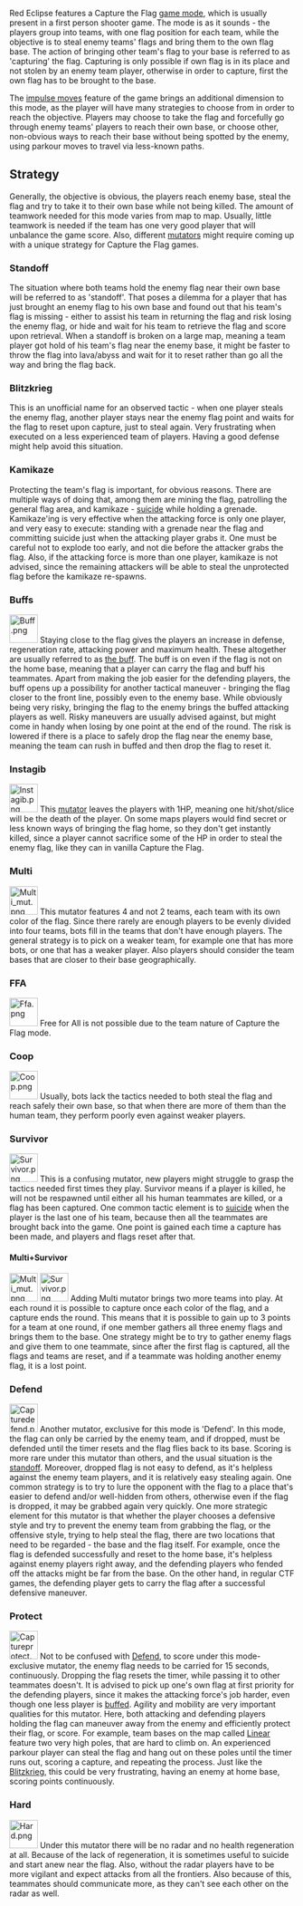 Red Eclipse features a Capture the Flag [[GameModes_and_Mutators|game mode]], which is usually present in a first person shooter game. The mode is as it sounds - the players group into teams, with one flag position for each team, while the objective is to steal enemy teams' flags and bring them to the own flag base. The action of bringing other team's flag to your base is referred to as 'capturing' the flag. Capturing is only possible if own flag is in its place and not stolen by an enemy team player, otherwise in order to capture, first the own flag has to be brought to the base.

The [[impulse moves]] feature of the game brings an additional dimension to this mode, as the player will have many strategies to choose from in order to reach the objective. Players may choose to take the flag and forcefully go through enemy teams' players to reach their own base, or choose other, non-obvious ways to reach their base without being spotted by the enemy, using parkour moves to travel via less-known paths.

==Strategy==
Generally, the objective is obvious, the players reach enemy base, steal the flag and try to take it to their own base while not being killed. The amount of teamwork needed for this mode varies from map to map. Usually, little teamwork is needed if the team has one very good player that will unbalance the game score. Also, different [[GameModes_and_Mutators|mutators]] might require coming up with a unique strategy for Capture the Flag games.

===Standoff===
The situation where both teams hold the enemy flag near their own base will be referred to as 'standoff'. That poses a dilemma for a player that has just brought an enemy flag to his own base and found out that his team's flag is missing - either to assist his team in returning the flag and risk losing the enemy flag, or hide and wait for his team to retrieve the flag and score upon retrieval. When a standoff is broken on a large map, meaning a team player got hold of his team's flag near the enemy base, it might be faster to throw the flag into lava/abyss and wait for it to reset rather than go all the way and bring the flag back.

===Blitzkrieg===
This is an unofficial name for an observed tactic - when one player steals the enemy flag, another player stays near the enemy flag point and waits for the flag to reset upon capture, just to steal again. Very frustrating when executed on a less experienced team of players. Having a good defense might help avoid this situation.

===Kamikaze===
Protecting the team's flag is important, for obvious reasons. There are multiple ways of doing that, among them are mining the flag, patrolling the general flag area, and kamikaze - [[Guide#Controls|suicide]] while holding a grenade. Kamikaze'ing is very effective when the attacking force is only one player, and very easy to execute: standing with a grenade near the flag and committing suicide just when the attacking player grabs it. One must be careful not to explode too early, and not die before the attacker grabs the flag. Also, if the attacking force is more than one player, kamikaze is not advised, since the remaining attackers will be able to steal the unprotected flag before the kamikaze re-spawns.

===Buffs===
[[File:Buff.png|left|50px]] Staying close to the flag gives the players an increase in defense, regeneration rate, attacking power and maximum health. These altogether are usually referred to as [[Status effects#Buffs|the buff]]. The buff is on even if the flag is not on the home base, meaning that a player can carry the flag and buff his teammates. Apart from making the job easier for the defending players, the buff opens up a possibility for another tactical maneuver - bringing the flag closer to the front line, possibly even to the enemy base. While obviously being very risky, bringing the flag to the enemy brings the buffed attacking players as well. Risky maneuvers are usually advised against, but might come in handy when losing by one point at the end of the round. The risk is lowered if there is a place to safely drop the flag near the enemy base, meaning the team can rush in buffed and then drop the flag to reset it.

===Instagib===
[[File:Instagib.png|left|50px]] This [[GameModes_and_Mutators#Mutators|mutator]] leaves the players with 1HP, meaning one hit/shot/slice will be the death of the player. On some maps players would find secret or less known ways of bringing the flag home, so they don't get instantly killed, since a player cannot sacrifice some of the HP in order to steal the enemy flag, like they can in vanilla Capture the Flag.


===Multi===
[[File:Multi mut.png|left|50px]] This mutator features 4 and not 2 teams, each team with its own color of the flag. Since there rarely are enough players to be evenly divided into four teams, bots fill in the teams that don't have enough players. The general strategy is to pick on a weaker team, for example one that has more bots, or one that has a weaker player. Also players should consider the team bases that are closer to their base geographically.

===FFA===
[[File:Ffa.png|left|50px]] Free for All is not possible due to the team nature of Capture the Flag mode.




===Coop===
[[File:Coop.png|left|50px]] Usually, bots lack the tactics needed to both steal the flag and reach safely their own base, so that when there are more of them than the human team, they perform poorly even against weaker players.


===Survivor===
[[File:Survivor.png|left|50px]] This is a confusing mutator, new players might struggle to grasp the tactics needed first times they play. Survivor means if a player is killed, he will not be respawned until either all his human teammates are killed, or a flag has been captured. One common tactic element is to [[Guide#Controls|suicide]] when the player is the last one of his team, because then all the teammates are brought back into the game. One point is gained each time a capture has been made, and players and flags reset after that.

====Multi+Survivor====
[[File:Multi mut.png|left|50px]] [[File:Survivor.png|left|50px]] Adding Multi mutator brings two more teams into play. At each round it is possible to capture once each color of the flag, and a capture ends the round. This means that it is possible to gain up to 3 points for a team at one round, if one member gathers all three enemy flags and brings them to the base. One strategy might be to try to gather enemy flags and give them to one teammate, since after the first flag is captured, all the flags and teams are reset, and if a teammate was holding another enemy flag, it is a lost point.




===Defend===
[[File:Capturedefend.png|left|50px]] Another mutator, exclusive for this mode is 'Defend'. In this mode, the flag can only be carried by the enemy team, and if dropped, must be defended until the timer resets and the flag flies back to its base. Scoring is more rare under this mutator than others, and the usual situation is the [[#Standoff|standoff]]. Moreover, dropped flag is not easy to defend, as it's helpless against the enemy team players, and it is relatively easy stealing again. One common strategy is to try to lure the opponent with the flag to a place that's easier to defend and/or well-hidden from others, otherwise even if the flag is dropped, it may be grabbed again very quickly. One more strategic element for this mutator is that whether the player chooses a defensive style and try to prevent the enemy team from grabbing the flag, or the offensive style, trying to help steal the flag, there are two locations that need to be regarded - the base and the flag itself. For example, once the flag is defended successfully and reset to the home base, it's helpless against enemy players right away, and the defending players who fended off the attacks might be far from the base. On the other hand, in regular CTF games, the defending player gets to carry the flag after a successful defensive maneuver.

===Protect===
[[File:Captureprotect.png|left|50px]] Not to be confused with [[#Defend|Defend]], to score under this mode-exclusive mutator, the enemy flag needs to be carried for 15 seconds, continuously. Dropping the flag resets the timer, while passing it to other teammates doesn't. It is advised to pick up one's own flag at first priority for the defending players, since it makes the attacking force's job harder, even though one less player is [[#Buffs|buffed]]. Agility and mobility are very important qualities for this mutator. Here, both attacking and defending players holding the flag can maneuver away from the enemy and efficiently protect their flag, or score. For example, team bases on the map called [[Map Linear|Linear]] feature two very high poles, that are hard to climb on. An experienced parkour player can steal the flag and hang out on these poles until the timer runs out, scoring a capture, and repeating the process. Just like the [[#Blitzkrieg|Blitzkrieg]], this could be very frustrating, having an enemy at home base, scoring points continuously.

===Hard===
[[File:Hard.png|left|50px]] Under this mutator there will be no radar and no health regeneration at all. Because of the lack of regeneration, it is sometimes useful to suicide and start anew near the flag. Also, without the radar players have to be more vigilant and expect attacks from all the frontiers. Also because of this, teammates should communicate more, as they can't see each other on the radar as well.